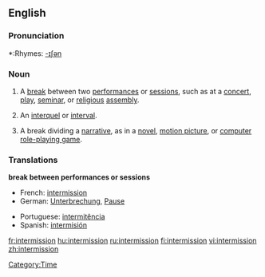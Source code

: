 ==English==

===Pronunciation===
*:Rhymes: [[Rhymes:English:-ɪʃən|-ɪʃən]]

===Noun===
{{en-noun}}

# A [[break]] between two [[performance]]s or [[session]]s, such as at a [[concert]], [[play]], [[seminar]], or [[religious]] [[assembly]].
# {{rfv-sense}} An [[interquel]] or [[interval]].
# {{rfv-sense}} A break dividing a [[narrative]], as in a [[novel]], [[motion picture]], or [[computer]] [[role-playing game]].

===Translations===

'''break between performances or sessions'''
{{top}}
*French: [[#French|intermission]]
*German: [[Unterbrechung]], [[Pause]]
{{mid}}
*Portuguese: [[intermitência]] {{f}}
*Spanish: [[intermisión]]
{{bottom}}

[[Category:Time]]

[[fr:intermission]]
[[hu:intermission]]
[[ru:intermission]]
[[fi:intermission]]
[[vi:intermission]]
[[zh:intermission]]